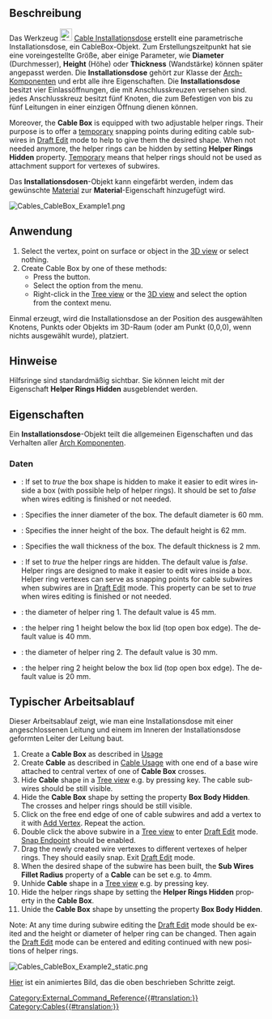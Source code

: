 <languages/>

{{Docnav
|[[Cables_Cable/de|Leitung]]
|[[Cables_CableConnector/de| Leitungsverbindung]]
|[[Cables_Workbench/de|Cables]]
|IconL=Cables_Cable.svg
|IconR=Cables_CableConnector.svg
|IconC=Cables_workbench_icon.svg
}}

{{GuiCommand/de
|Name=Cables CableBox
|Name/de=Cables Installationsdose
|MenuLocation=Cables → Installationsdose erstellen
|Workbenches=[[Cables_Workbench/de|Cables]]
|Shortcut=
|Version=1.0
|SeeAlso=[[Cables_Cable/de|Cables Leitungen]], [[Cables_CableConnector/de|Cables KabelVerbinder]]
}}

<span id="Description"></span>
==Beschreibung==

Das Werkzeug [[Image:Cables_CableBox.svg|24px]] [[Cables_CableBox/de|Cable Installationsdose]] erstellt eine parametrische Installationsdose, ein CableBox-Objekt. Zum Erstellungszeitpunkt hat sie eine voreingestellte Größe, aber einige Parameter, wie '''Diameter''' (Durchmesser), '''Height''' (Höhe) oder '''Thickness''' (Wandstärke) können später angepasst werden. Die '''Installationsdose''' gehört zur Klasse der [[Arch_Component/de|Arch-Komponenten]] und erbt alle ihre Eigenschaften. Die '''Installationsdose''' besitzt vier Einlassöffnungen, die mit Anschlusskreuzen versehen sind. jedes Anschlusskreuz besitzt fünf Knoten, die zum Befestigen von bis zu fünf Leitungen in einer einzigen Öffnung dienen können.

<div lang="en" dir="ltr" class="mw-content-ltr">
Moreover, the '''Cable Box''' is equipped with two adjustable helper rings. Their purpose is to offer a <u>temporary</u> snapping points during editing cable subwires in [[Draft_Edit|Draft Edit]] mode to help to give them the desired shape. When not needed anymore, the helper rings can be hidden by setting '''Helper Rings Hidden''' property. <u>Temporary</u> means that helper rings should not be used as attachment support for vertexes of subwires.
</div>

Das '''Installationsdosen'''-Objekt kann eingefärbt werden, indem das gewünschte [[Arch_SetMaterial/de|Material]] zur '''Material'''-Eigenschaft hinzugefügt wird.

[[Image:Cables_CableBox_Example1.png]]
{{Caption|Beispiel der Standard-Installationsdose:<br/>Dort sind sichtbare Hilfskreuze innerhalb der Löcher und Hilfsringe innerhalb der Installationsdose angebracht.}}

<span id="Usage"></span>
==Anwendung==

<div lang="en" dir="ltr" class="mw-content-ltr">
# Select the vertex, point on surface or object in the [[3D_view|3D view]] or select nothing.
# Create Cable Box by one of these methods:
#* Press the {{Button|[[Image:Cables_CableBox.svg|16px]] [[Cables_CableBox|Cable Box]]}} button.
#* Select the {{MenuCommand|Cables → [[Image:Cables_CableBox.svg|16px]] Cable Box}} option from the menu.
#* Right-click in the [[Tree_view|Tree view]] or the [[3D_view|3D view]] and select the {{MenuCommand|Cables → [[Image:Cables_CableBox.svg|16px]] Cable Box}} option from the context menu.
</div>

Einmal erzeugt, wird die Installationsdose an der Position des ausgewählten Knotens, Punkts oder Objekts im 3D-Raum (oder am Punkt (0,0,0), wenn nichts ausgewählt wurde), platziert.

<span id="Notes"></span>
==Hinweise==

Hilfsringe sind standardmäßig sichtbar. Sie können leicht mit der Eigenschaft '''Helper Rings Hidden''' ausgeblendet werden.

<span id="Properties"></span>
==Eigenschaften==

Ein '''Installationsdose'''-Objekt teilt die allgemeinen Eigenschaften und das Verhalten aller [[Arch_Component/de|Arch Komponenten]].

<span id="Data"></span>
===Daten===

{{TitleProperty|Cable Box}}

<div lang="en" dir="ltr" class="mw-content-ltr">
* {{PropertyData|Box Body Hidden|Bool}}: If set to ''true'' the box shape is hidden to make it easier to edit wires inside a box (with possible help of helper rings). It should be set to ''false'' when wires editing is finished or not needed.
* {{PropertyData|Diameter|Length}}: Specifies the inner diameter of the box. The default diameter is 60 mm.
* {{PropertyData|Height|Length}}: Specifies the inner height of the box. The default height is 62 mm.
* {{PropertyData|Thickness|Length}}: Specifies the wall thickness of the box. The default thickness is 2 mm.
</div>

{{TitleProperty|Cable Box Helpers}}

<div lang="en" dir="ltr" class="mw-content-ltr">
* {{PropertyData|Helper Rings Hidden|Bool}}: If set to ''true'' the helper rings are hidden. The default value is ''false''. Helper rings are designed to make it easier to edit wires inside a box. Helper ring vertexes can serve as snapping points for cable subwires when subwires are in [[Draft_Edit|Draft Edit]] mode. This property can be set to ''true'' when wires editing is finished or not needed.
* {{PropertyData|Ring 1 Diameter|Length}}: the diameter of helper ring 1. The default value is 45 mm.
* {{PropertyData|Ring 1 Height|Length}}: the helper ring 1 height below the box lid (top open box edge). The default value is 40 mm.
* {{PropertyData|Ring 2 Diameter|Length}}: the diameter of helper ring 2. The default value is 30 mm.
* {{PropertyData|Ring 2 Height|Length}}: the helper ring 2 height below the box lid (top open box edge). The default value is 20 mm.
</div>

<span id="Typical_workflow"></span>
==Typischer Arbeitsablauf==

Dieser Arbeitsablauf zeigt, wie man eine Installationsdose mit einer angeschlossenen Leitung und einem im Inneren der Installationsdose geformten Leiter der Leitung baut.

<div lang="en" dir="ltr" class="mw-content-ltr">
# Create a '''Cable Box''' as described in [[#Usage|Usage]]
# Create '''Cable''' as described in [[Cables_Cable#Usage| Cable Usage]] with one end of a base wire attached to central vertex of one of '''Cable Box''' crosses.
# Hide '''Cable''' shape in a [[Tree_view|Tree view]] e.g. by pressing {{KEY|SPACE}} key. The cable subwires should be still visible.
# Hide the '''Cable Box''' shape by setting the property '''Box Body Hidden'''. The crosses and helper rings should be still visible.
# Click on the free end edge of one of cable subwires and add a vertex to it with [[Cables_AddVertex|Add Vertex]]. Repeat the action.
# Double click the above subwire in a [[Tree_view|Tree view]] to enter [[Draft_Edit|Draft Edit]] mode. [[Draft_Snap_Endpoint|Snap Endpoint]] should be enabled.
# Drag the newly created wire vertexes to different vertexes of helper rings. They should easily snap. Exit [[Draft_Edit|Draft Edit]] mode.
# When the desired shape of the subwire has been built, the '''Sub Wires Fillet Radius''' property of a '''Cable''' can be set e.g. to 4mm.
# Unhide '''Cable''' shape in a [[Tree_view|Tree view]] e.g. by pressing {{KEY|SPACE}} key.
# Hide the helper rings shape by setting the '''Helper Rings Hidden''' property in the '''Cable Box'''.
# Unide the '''Cable Box''' shape by unsetting the property '''Box Body Hidden'''.
</div>

<div lang="en" dir="ltr" class="mw-content-ltr">
Note: At any time during subwire editing the [[Draft_Edit|Draft Edit]] mode should be exited and the height or diameter of helper ring can be changed. Then again the [[Draft_Edit|Draft Edit]] mode can be entered and editing continued with new positions of helper rings.
</div>

[[Image:Cables_CableBox_Example2_static.png]]
{{Caption|Beispiel von geformten Leitern innerhalb einer Installationsdose.}}

[[Cables_Example3_CableBox|Hier]] ist ein animiertes Bild, das die oben beschrieben Schritte zeigt.


{{Docnav
|[[Cables_Cable/de|Leitung]]
|[[Cables_CableConnector/de| Leitungsverbindung]]
|[[Cables_Workbench/de|Cables]]
|IconL=Cables_Cable.svg
|IconR=Cables_CableConnector.svg
|IconC=Cables_workbench_icon.svg
}}

[[Category:External_Command_Reference{{#translation:}}]]
[[Category:Cables{{#translation:}}]]